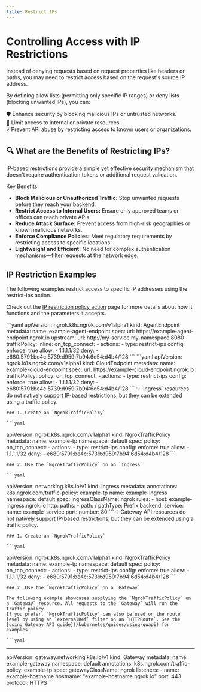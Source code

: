 ```yaml
---
title: Restrict IPs
---
```



# Controlling Access with IP Restrictions

Instead of denying requests based on request properties like headers or paths, you may need to restrict access based on the request's source IP address.

By defining allow lists (permitting only specific IP ranges) or deny lists (blocking unwanted IPs), you can:

🛡 Enhance security by blocking malicious IPs or untrusted networks. <br />
🚀 Limit access to internal or private resources. <br />
⚡ Prevent API abuse by restricting access to known users or organizations. <br />


## 🔍 What are the Benefits of Restricting IPs?

IP-based restrictions provide a simple yet effective security mechanism that doesn't require authentication tokens or additional request validation.

Key Benefits:

- **Block Malicious or Unauthorized Traffic:** Stop unwanted requests before they reach your backend.
- **Restrict Access to Internal Users:** Ensure only approved teams or offices can reach private APIs.
- **Reduce Attack Surface:** Prevent access from high-risk geographies or known malicious networks.
- **Enforce Compliance Policies:** Meet regulatory requirements by restricting access to specific locations.
- **Lightweight and Efficient:** No need for complex authentication mechanisms—filter requests at the network edge.

## IP Restriction Examples

The following examples restrict access to specific IP addresses using the restrict-ips action.

Check out the [IP restriction policy action](/traffic-policy/actions/restrict-ips/) page for more details about how it functions and the parameters it accepts.

<!-- prettier-ignore-start -->
<Tabs groupId="kind" queryString="kind">
	<TabItem value="agent-endpoint" label="AgentEndpoint" default>
	```yaml
  apiVersion: ngrok.k8s.ngrok.com/v1alpha1
  kind: AgentEndpoint
  metadata:
    name: example-agent-endpoint
  spec:
    url: https://example-agent-endpoint.ngrok.io
    upstream:
      url: http://my-service.my-namespace:8080
    trafficPolicy:
      inline:
        on_tcp_connect:
          - actions:
              - type: restrict-ips
                config:
                  enforce: true
                  allow:
                    - 1.1.1.1/32
                  deny:
                    - e680:5791:be4c:5739:d959:7b94:6d54:d4b4/128
	```
	</TabItem>
	<TabItem value="cloud-endpoint" label="CloudEndpoint">
	```yaml
  apiVersion: ngrok.k8s.ngrok.com/v1alpha1
  kind: CloudEndpoint
  metadata:
    name: example-cloud-endpoint
  spec:
    url: https://example-cloud-endpoint.ngrok.io
    trafficPolicy:
      policy:
        on_tcp_connect:
          - actions:
              - type: restrict-ips
                config:
                  enforce: true
                  allow:
                    - 1.1.1.1/32
                  deny:
                    - e680:5791:be4c:5739:d959:7b94:6d54:d4b4/128
	```
  </TabItem>
	<TabItem value="ingress" label="Ingress">
	💡 `Ingress` resources do not natively support IP-based restrictions, but they can be extended using a traffic policy.

	### 1. Create an `NgrokTrafficPolicy`

	```yaml
  apiVersion: ngrok.k8s.ngrok.com/v1alpha1
  kind: NgrokTrafficPolicy
  metadata:
    name: example-tp
    namespace: default
  spec:
    policy:
      on_tcp_connect:
        - actions:
            - type: restrict-ips
              config:
                enforce: true
                allow:
                  - 1.1.1.1/32
                deny:
                  - e680:5791:be4c:5739:d959:7b94:6d54:d4b4/128
	```

	### 2. Use the `NgrokTrafficPolicy` on an `Ingress`

	```yaml
  apiVersion: networking.k8s.io/v1
  kind: Ingress
  metadata:
    annotations:
      k8s.ngrok.com/traffic-policy: example-tp
    name: example-ingress
    namespace: default
  spec:
    ingressClassName: ngrok
    rules:
      - host: example-ingress.ngrok.io
        http:
          paths:
            - path: /
              pathType: Prefix
              backend:
                service:
                  name: example-service
                  port:
                    number: 80
	```
  </TabItem>
	<TabItem value="gateway-api" label="Gateway API">
	💡 Gateway API resources do not natively support IP-based restrictions, but they can be extended using a traffic policy.

	### 1. Create an `NgrokTrafficPolicy`

	```yaml
  apiVersion: ngrok.k8s.ngrok.com/v1alpha1
  kind: NgrokTrafficPolicy
  metadata:
    name: example-tp
    namespace: default
  spec:
    policy:
      on_tcp_connect:
        - actions:
            - type: restrict-ips
              config:
                enforce: true
                allow:
                  - 1.1.1.1/32
                deny:
                  - e680:5791:be4c:5739:d959:7b94:6d54:d4b4/128
	```

	### 2. Use the `NgrokTrafficPolicy` on a `Gateway`

	The following example showcases supplying the `NgrokTrafficPolicy` on a `Gateway` resource. All requests to the `Gateway` will run the traffic policy.
	If you prefer, `NgrokTrafficPolicy` can also be used on the route level by using an `externalRef` filter on an `HTTPRoute`. See the [using Gateway API guide](/kubernetes/guides/using-gwapi) for examples.

	```yaml
  ---
  apiVersion: gateway.networking.k8s.io/v1
  kind: Gateway
  metadata:
    name: example-gateway
    namespace: default
    annotations:
      k8s.ngrok.com/traffic-policy: example-tp
  spec:
    gatewayClassName: ngrok
    listeners:
      - name: example-hostname
        hostname: "example-hostname.ngrok.io"
        port: 443
        protocol: HTTPS
	```
  </TabItem>
</Tabs>
<!-- prettier-ignore-end -->
